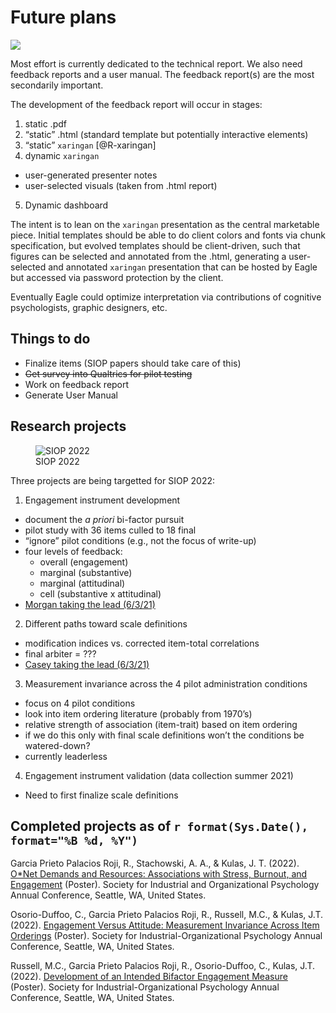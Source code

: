 # Future plans 

![](Images\future.jpg)

Most effort is currently dedicated to the technical report. We also need feedback reports and a user manual. The feedback report(s) are the most secondarily important.

The development of the feedback report will occur in stages:

1. static .pdf
2. "static" .html (standard template but potentially interactive elements)
3. "static" `xaringan` [@R-xaringan]
4. dynamic `xaringan`
  + user-generated presenter notes
  + user-selected visuals (taken from .html report)
5. Dynamic dashboard

The intent is to lean on the `xaringan` presentation as the central marketable piece. Initial templates should be able to do client colors and fonts via chunk specification, but evolved templates should be client-driven, such that figures can be selected and annotated from the .html, generating a user-selected and annotated `xaringan` presentation that can be hosted by Eagle but accessed via password protection by the client.

Eventually Eagle could optimize interpretation via contributions of cognitive psychologists, graphic designers, etc.

## Things to do 

+ Finalize items (SIOP papers should take care of this)
+ ~~Get survey into Qualtrics for pilot testing~~
+ Work on feedback report 
+ Generate User Manual

## Research projects

![SIOP 2022](Images\SeattleViewinblue.jpg)

Three projects are being targetted for SIOP 2022: 

1. Engagement instrument development
  + document the *a priori* bi-factor pursuit
  + pilot study with 36 items culled to 18 final 
  + "ignore" pilot conditions (e.g., not the focus of write-up)
  + four levels of feedback:
    + overall (engagement)
    + marginal (substantive)
    + marginal (attitudinal)
    + cell (substantive x attitudinal)
  + [Morgan taking the lead (6/3/21)](https://github.com/Morgan-Russell/SIOP-Engagement)
  
2. Different paths toward scale definitions  
  + modification indices vs. corrected item-total correlations
  + final arbiter = ???
  + [Casey taking the lead (6/3/21)](https://github.com/casosorio/SIOP-Engagement-Measurment-Invariance)


3. Measurement invariance across the 4 pilot administration conditions
  + focus on 4 pilot conditions
  + look into item ordering literature (probably from 1970's)
  + relative strength of association (item-trait) based on item ordering
  + if we do this only with final scale definitions won't the conditions be watered-down?
  + currently leaderless
  
4. Engagement instrument validation (data collection summer 2021)
  + Need to first finalize scale definitions

## Completed projects as of `r format(Sys.Date(), format="%B %d, %Y")`

Garcia Prieto Palacios Roji, R., Stachowski, A. A., & Kulas, J. T. (2022). [O*Net Demands and Resources: Associations with Stress, Burnout, and Engagement](https://renatagppr93.github.io/SIOP2022/) (Poster). Society for Industrial and Organizational Psychology Annual Conference, Seattle, WA, United States.

Osorio-Duffoo, C., Garcia Prieto Palacios Roji, R., Russell, M.C., & Kulas, J.T. (2022). [Engagement Versus Attitude: Measurement Invariance Across Item Orderings](https://casosorio.github.io/SIOP-2022/) (Poster). Society for Industrial-Organizational Psychology Annual Conference, Seattle, WA, United States.

Russell, M.C., Garcia Prieto Palacios Roji, R., Osorio-Duffoo, C., Kulas, J.T. (2022). [Development of an Intended Bifactor Engagement Measure](https://morgan-russell.github.io/SIOP-2022-poster/) (Poster). Society for Industrial-Organizational Psychology Annual Conference, Seattle, WA, United States.



